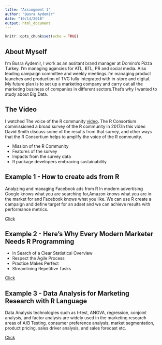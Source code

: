 ```yaml
---
title: "Assingment 1"
author: "Busra Aydemir"
date: "10/14/2018"
output: html_document
---
```


```r
knitr::opts_chunk$set(echo = TRUE)
```

## About Myself
I'm Busra Aydemir, I work as an assitant brand manager at Domino's Pizza Turkey.
I'm managing agancies for ATL, BTL, PR and social media. Also leading campaign committee and weekly meetings.I'm managing product launches and production of TVC fully integrated with in-store and digital. My future plan is to set up a marketing company and carry out all the marketing business of companies in different sectors.That's why I wanted to study about Big Data.

## The Video
I watched The voice of the R community [video](https://www.youtube.com/watch?v=b_wOnvS1WcA&t=31s). 
The R Consortium commissioned a broad survey of the R community in 2017.In this video David Smith discuss some of the results from that survey, and other ways that the R Consortium helps to amplify the voice of the R community.

* Mission of the R Community 
* Features of the survey
* Impacts from the survey data
* R package developers embracing sustainability

## Example 1 - How to create ads from R
Analyzing and managing Facebook ads from R
In modern advertising Google knows what you are searching for,Amazon knows what you are in the market for and Facebook knows what you like. We can use R create a campaign and define target for an adset and we can achieve results with performance metrics. 

[Click](https://user2015.math.aau.dk/presentations/210.pdf)

## Example 2 - Here's Why Every Modern Marketer Needs R Programming
* In Search of a Clear Statistical Overview
* Respect the Agile Process
* Practice Makes Perfect
* Streamlining Repetitive Tasks

[Click](https://www.cmswire.com/digital-marketing/heres-why-every-modern-marketer-needs-r-programming/)

## Example 3 - Data Analysis for Marketing Research with R Language 
Data Analysis technologies such as t-test, ANOVA, regression, conjoint analysis, and factor analysis are widely used in the marketing research areas of A/B Testing, consumer preference analysis, market segmentation, product pricing, sales driver analysis, and sales forecast etc.

[Click](https://www.r-bloggers.com/data-analysis-for-marketing-research-with-r-language-1/)






